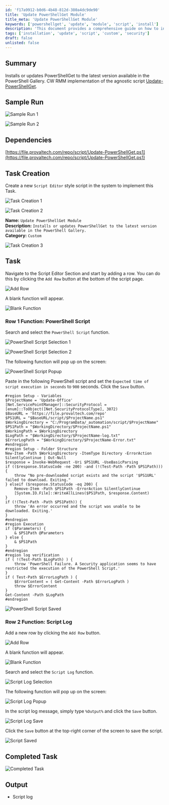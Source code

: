 ```yaml
---
id: 'f17a9912-b0d6-4b48-812d-380a4dc9de90'
title: 'Update PowerShellGet Module'
title_meta: 'Update PowerShellGet Module'
keywords: ['powershellget', 'update', 'module', 'script', 'install']
description: 'This document provides a comprehensive guide on how to install or update the PowerShellGet module to the latest version available in the PowerShell Gallery, including sample runs, dependencies, task creation steps, and script execution details.'
tags: ['installation', 'update', 'script', 'custom', 'security']
draft: false
unlisted: false
---
```

## Summary

Installs or updates PowerShellGet to the latest version available in the PowerShell Gallery. CW RMM implementation of the agnostic script [Update-PowerShellGet](https://file.provaltech.com/repo/script/Update-PowerShellGet.ps1).

## Sample Run

![Sample Run 1](../../../static/img/Update-PowerShellGet-Module/image_1.png)

![Sample Run 2](../../../static/img/Update-PowerShellGet-Module/image_2.png)

## Dependencies

[https://file.provaltech.com/repo/script/Update-PowerShellGet.ps1](https://file.provaltech.com/repo/script/Update-PowerShellGet.ps1)

## Task Creation

Create a new `Script Editor` style script in the system to implement this Task.

![Task Creation 1](../../../static/img/Update-PowerShellGet-Module/image_3.png)

![Task Creation 2](../../../static/img/Update-PowerShellGet-Module/image_4.png)

**Name:** `Update PowerShellGet Module`  
**Description:** `Installs or updates PowerShellGet to the latest version available in the PowerShell Gallery.`  
**Category:** `Custom`  

![Task Creation 3](../../../static/img/Update-PowerShellGet-Module/image_5.png)

## Task

Navigate to the Script Editor Section and start by adding a row. You can do this by clicking the `Add Row` button at the bottom of the script page.

![Add Row](../../../static/img/Update-PowerShellGet-Module/image_6.png)

A blank function will appear.

![Blank Function](../../../static/img/Update-PowerShellGet-Module/image_7.png)

### Row 1 Function: PowerShell Script

Search and select the `PowerShell Script` function.

![PowerShell Script Selection 1](../../../static/img/Update-PowerShellGet-Module/image_8.png)

![PowerShell Script Selection 2](../../../static/img/Update-PowerShellGet-Module/image_9.png)

The following function will pop up on the screen:

![PowerShell Script Popup](../../../static/img/Update-PowerShellGet-Module/image_10.png)

Paste in the following PowerShell script and set the `Expected time of script execution in seconds` to `900` seconds. Click the `Save` button.

```
#region Setup - Variables
$ProjectName = 'Update-Office'
[Net.ServicePointManager]::SecurityProtocol = [enum]::ToObject([Net.SecurityProtocolType], 3072)
$BaseURL = 'https://file.provaltech.com/repo'
$PS1URL = "$BaseURL/script/$ProjectName.ps1"
$WorkingDirectory = "C:/ProgramData/_automation/script/$ProjectName"
$PS1Path = "$WorkingDirectory/$ProjectName.ps1"
$WorkingPath = $WorkingDirectory
$LogPath = "$WorkingDirectory/$ProjectName-log.txt"
$ErrorLogPath = "$WorkingDirectory/$ProjectName-Error.txt"
#endregion
#region Setup - Folder Structure
New-Item -Path $WorkingDirectory -ItemType Directory -ErrorAction SilentlyContinue | Out-Null
$response = Invoke-WebRequest -Uri $PS1URL -UseBasicParsing
if (($response.StatusCode -ne 200) -and (!(Test-Path -Path $PS1Path))) {
    throw "No pre-downloaded script exists and the script '$PS1URL' failed to download. Exiting."
} elseif ($response.StatusCode -eq 200) {
    Remove-Item -Path $PS1Path -ErrorAction SilentlyContinue
    [System.IO.File]::WriteAllLines($PS1Path, $response.Content)
}
if (!(Test-Path -Path $PS1Path)) {
    throw 'An error occurred and the script was unable to be downloaded. Exiting.'
}
#endregion
#region Execution
if ($Parameters) {
    & $PS1Path @Parameters
} else {
    & $PS1Path
}
#endregion
#region log verification
if ( !(Test-Path $LogPath) ) {
    throw 'PowerShell Failure. A Security application seems to have restricted the execution of the PowerShell Script.'
}
if ( Test-Path $ErrorLogPath ) {
    $ErrorContent = ( Get-Content -Path $ErrorLogPath )
    throw $ErrorContent
}
Get-Content -Path $LogPath
#endregion
```

![PowerShell Script Saved](../../../static/img/Update-PowerShellGet-Module/image_11.png)

### Row 2 Function: Script Log

Add a new row by clicking the `Add Row` button.

![Add Row](../../../static/img/Update-PowerShellGet-Module/image_12.png)

A blank function will appear.

![Blank Function](../../../static/img/Update-PowerShellGet-Module/image_13.png)

Search and select the `Script Log` function.

![Script Log Selection](../../../static/img/Update-PowerShellGet-Module/image_14.png)

The following function will pop up on the screen:

![Script Log Popup](../../../static/img/Update-PowerShellGet-Module/image_15.png)

In the script log message, simply type `%Output%` and click the `Save` button.

![Script Log Save](../../../static/img/Update-PowerShellGet-Module/image_16.png)

Click the `Save` button at the top-right corner of the screen to save the script.

![Script Saved](../../../static/img/Update-PowerShellGet-Module/image_17.png)

## Completed Task

![Completed Task](../../../static/img/Update-PowerShellGet-Module/image_18.png)

## Output

- Script log











